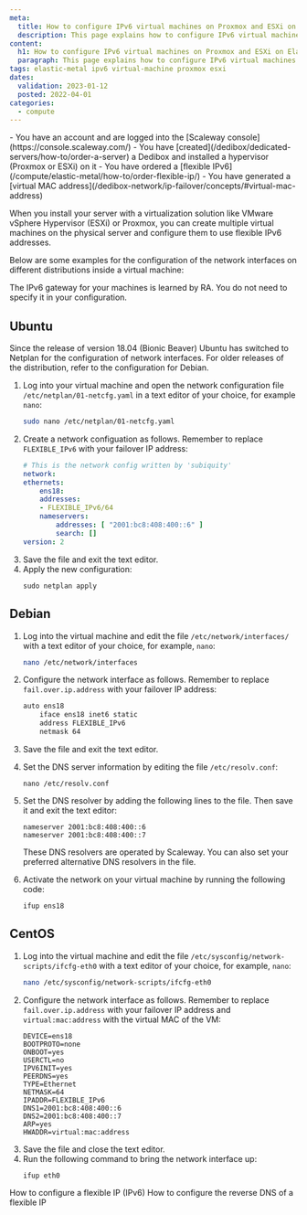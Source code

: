 ```yaml
---
meta:
  title: How to configure IPv6 virtual machines on Proxmox and ESXi on Elastic Metal
  description: This page explains how to configure IPv6 virtual machines on Proxmox and ESXi on Elastic Metal
content:
  h1: How to configure IPv6 virtual machines on Proxmox and ESXi on Elastic Metal
  paragraph: This page explains how to configure IPv6 virtual machines on Proxmox and ESXi on Elastic Metal
tags: elastic-metal ipv6 virtual-machine proxmox esxi 
dates:
  validation: 2023-01-12
  posted: 2022-04-01
categories:
  - compute
---
```



<Message type="requirement">
  - You have an account and are logged into the [Scaleway console](https://console.scaleway.com/)
  - You have [created](/dedibox/dedicated-servers/how-to/order-a-server) a Dedibox and installed a hypervisor (Proxmox or ESXi) on it
  - You have ordered a [flexible IPv6](/compute/elastic-metal/how-to/order-flexible-ip/)
  - You have generated a [virtual MAC address](/dedibox-network/ip-failover/concepts/#virtual-mac-address)
</Message>

When you install your server with a virtualization solution like VMware vSphere Hypervisor (ESXi) or Proxmox, you can create multiple virtual machines on the physical server and configure them to use flexible IPv6 addresses.


Below are some examples for the configuration of the network interfaces on different distributions inside a virtual machine:

<Message type="tip">
  The IPv6 gateway for your machines is learned by RA. You do not need to specify it in your configuration.
</Message>


## Ubuntu 

Since the release of version 18.04 (Bionic Beaver) Ubuntu has switched to Netplan for the configuration of network interfaces. For older releases of the distribution, refer to the configuration for Debian. 

1. Log into your virtual machine and open the network configuration file `/etc/netplan/01-netcfg.yaml` in a text editor of your choice, for example `nano`:
    ```sh 
    sudo nano /etc/netplan/01-netcfg.yaml 
    ```
2. Create a network configuation as follows. Remember to replace `FLEXIBLE_IPv6` with your failover IP address: 
    ```yaml 
    # This is the network config written by 'subiquity'
    network:
    ethernets:
        ens18:
        addresses:
        - FLEXIBLE_IPv6/64
        nameservers:
            addresses: [ "2001:bc8:408:400::6" ]
            search: []
    version: 2
    ```
3. Save the file and exit the text editor. 
4. Apply the new configuration: 
    ```
    sudo netplan apply
    ```

## Debian

1. Log into the virtual machine and edit the file `/etc/network/interfaces/` with a text editor of your choice, for example, `nano`:
    ```sh 
    nano /etc/network/interfaces
    ```
2. Configure the network interface as follows. Remember to replace `fail.over.ip.address` with your failover IP address: 
    ```sh 
    auto ens18
        iface ens18 inet6 static
        address FLEXIBLE_IPv6
        netmask 64
    ```
3. Save the file and exit the text editor. 
4. Set the DNS server information by editing the file `/etc/resolv.conf`:
    ```
    nano /etc/resolv.conf
    ```
5. Set the DNS resolver by adding the following lines to the file. Then save it and exit the text editor: 
    ```
    nameserver 2001:bc8:408:400::6
    nameserver 2001:bc8:408:400::7
    ```

    <Message typ="tip">
      These DNS resolvers are operated by Scaleway. You can also set your preferred alternative DNS resolvers in the file. 
    </Message>
6. Activate the network on your virtual machine by running the following code: 
    ```
    ifup ens18
    ```

## CentOS

1. Log into the virtual machine and edit the file `/etc/sysconfig/network-scripts/ifcfg-eth0` with a text editor of your choice, for example, `nano`:
    ```sh 
    nano /etc/sysconfig/network-scripts/ifcfg-eth0
    ```
2. Configure the network interface as follows. Remember to replace `fail.over.ip.address` with your failover IP address and `virtual:mac:address` with the virtual MAC of the VM: 
    ```
    DEVICE=ens18
    BOOTPROTO=none
    ONBOOT=yes
    USERCTL=no
    IPV6INIT=yes
    PEERDNS=yes
    TYPE=Ethernet
    NETMASK=64
    IPADDR=FLEXIBLE_IPv6
    DNS1=2001:bc8:408:400::6
    DNS2=2001:bc8:408:400::7
    ARP=yes
    HWADDR=virtual:mac:address
    ```
3. Save the file and close the text editor. 
4. Run the following command to bring the network interface up:
    ```
    ifup eth0
    ```


<Navigation title="See Also">
  <PreviousButton to="/compute/elastic-metal/how-to/configure-flexible-ipv6/">How to configure a flexible IP (IPv6)</PreviousButton>
  <NextButton to="/compute/elastic-metal/how-to/configure-reverse-dns-flexible-ip/">How to configure the reverse DNS of a flexible IP</NextButton>
</Navigation>
